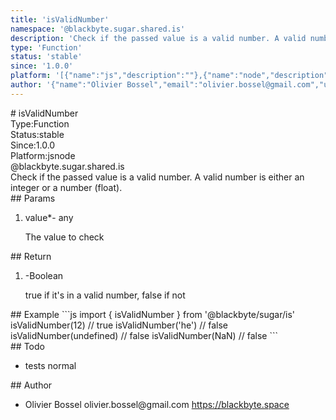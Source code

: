 ```yaml
---
title: 'isValidNumber'
namespace: '@blackbyte.sugar.shared.is'
description: 'Check if the passed value is a valid number. A valid number is either an integer or a number (float).'
type: 'Function'
status: 'stable'
since: '1.0.0'
platform: '[{"name":"js","description":""},{"name":"node","description":""}]'
author: '{"name":"Olivier Bossel","email":"olivier.bossel@gmail.com","url":"https://blackbyte.space"}'
---
```

<div class="docmap -mdx">
# isValidNumber
<div class="docmap_metas">
<div class="docmap_type"><span class="docmap_type-label">Type:</span><span class="docmap_type-value">Function</span></div>
<div class="docmap_status"><span class="docmap_status-label">Status:</span><span class="docmap_status-value -stable">stable</span></div>
<div class="docmap_since"><span class="docmap_since-label">Since:</span><span class="docmap_since-value">1.0.0</span></div>
<div class="docmap_platform"><span class="docmap_platform-label">Platform:</span><span class="docmap_platform-value -js">js</span><span class="docmap_platform-value -node">node</span></div>
</div>
<div class="docmap_namespace">@blackbyte.sugar.shared.is</div>
<div class="docmap_description typo-lead typo-format">
Check if the passed value is a valid number.
A valid number is either an integer or a number (float).
</div>
<div class="docmap_params">
## Params
<ol class="docmap_list">
<li class="docmap_item">
<span class="docmap_name">value<span class="docmap_required">*</span></span><span class="docmap_default">-</span> <span class="docmap_type">any</span>
<p class="docmap_description">The value to check</p>
</li>
</ol>
</div>
<div class="docmap_return">
## Return
<ol class="docmap_list">
<li class="docmap_item">
<span class="docmap_default">-</span><span class="docmap_type">Boolean</span>
<p class="docmap_description">true if it&apos;s in a valid number&comma; false if not</p>
</li>
</ol>
</div>
<div class="docmap_examples">
## Example
<s-code language="js" header>
```js
import { isValidNumber } from '@blackbyte/sugar/is'
isValidNumber(12) // true
isValidNumber('he') // false
isValidNumber(undefined) // false
isValidNumber(NaN) // false
```
</s-code>
</div>
<div class="docmap_todo">
## Todo
<ul class="docmap_list">
<li class="docmap_item">
<span class="docmap_description">tests</span>
<span class="docmap_priority -normal">normal</span>
</li>
</ul>
</div>
<div class="docmap_author">
## Author
<ul class="docmap_list">
<li class="docmap_item">
<span class="docmap_name">Olivier Bossel</span>
<span class="docmap_email">olivier.bossel@gmail.com</span>
<a href="https://blackbyte.space" target="_blank" class="docmap_url">https://blackbyte.space</a>
</li>
</ul>
</div>
</div>